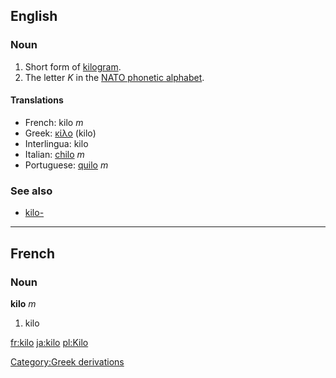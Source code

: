==English==
===Noun===
#Short form of [[kilogram]].
#The letter ''K'' in the [[NATO phonetic alphabet]].

====Translations====
*French: kilo ''m''
*Greek: [[κίλο]] (kilo)
*Interlingua: kilo
*Italian: [[chilo]] ''m''
*Portuguese: [[quilo]] ''m''

===See also===
*[[kilo-]]

----
==French==
===Noun===
'''kilo''' ''m''

#kilo

[[fr:kilo]]
[[ja:kilo]]
[[pl:Kilo]]
[[Category:Greek derivations]]